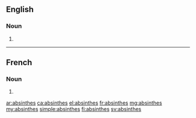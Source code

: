 ==English==

===Noun===
{{head|en|noun plural form}}

# {{plural of|absinthe|lang=en}}

----

==French==

===Noun===
{{head|fr|noun plural form|cat2= nouns lacking gender}}

# {{plural of|absinthe|lang=fr}}

[[ar:absinthes]]
[[ca:absinthes]]
[[el:absinthes]]
[[fr:absinthes]]
[[mg:absinthes]]
[[my:absinthes]]
[[simple:absinthes]]
[[fi:absinthes]]
[[sv:absinthes]]